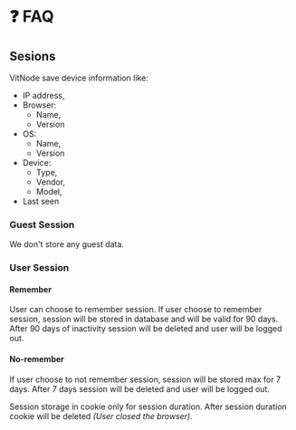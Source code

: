 
# ❓ FAQ

## Sesions

VitNode save device information like:

- IP address,
- Browser:
  - Name,
  - Version
- OS:
  - Name,
  - Version
- Device:
  - Type,
  - Vendor,
  - Model,
- Last seen

### Guest Session

We don't store any guest data.

### User Session

#### Remember

User can choose to remember session. If user choose to remember session, session will be stored in database and will be valid for 90 days. After 90 days of inactivity session will be deleted and user will be logged out.

#### No-remember

If user choose to not remember session, session will be stored max for 7 days. After 7 days session will be deleted and user will be logged out.

Session storage in cookie only for session duration. After session duration cookie will be deleted _(User closed the browser)_.
